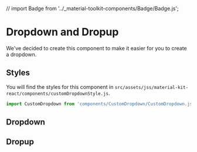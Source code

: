 // import Badge from '../_material-toolkit-components/Badge/Badge.js';

<Meta title="Components/Dropdown" component={CustomDropdown} />

# Dropdown and Dropup

We've decided to create this component to make it easier for you to create a dropdown.

## Styles

You will find the styles for this component in
`src/assets/jss/material-kit-react/components/customDropdownStyle.js`.

```javascript
import CustomDropdown from 'components/CustomDropdown/CustomDropdown.js';
```

## Dropdown

<Canvas>
  <Story name="Dropdown">
   <div>
     <CustomDropdown
       buttonText="Regular"
       dropdownList={[
         "Action",
         "Another action",
         "Something else here",
         {divider: true},
         "Separated link",
         {divider: true},
         "One more separated link",
       ]}
     />
   </div>
  </Story>
</Canvas>

## Dropup

<Canvas>
  <Story name="Dropup">
    <CustomDropdown
      dropup
      dropdownHeader="Dropdown header"
      buttonText="Dropup"
      buttonProps={{
        round: true,
        color: "info"
      }}
      dropdownList={[
        "Action",
        "Another action",
        "Something else here",
        {divider: true},
        "Separated link",
        {divider: true},
        "One more separated link",
      ]}
    />
  </Story>
</Canvas>


